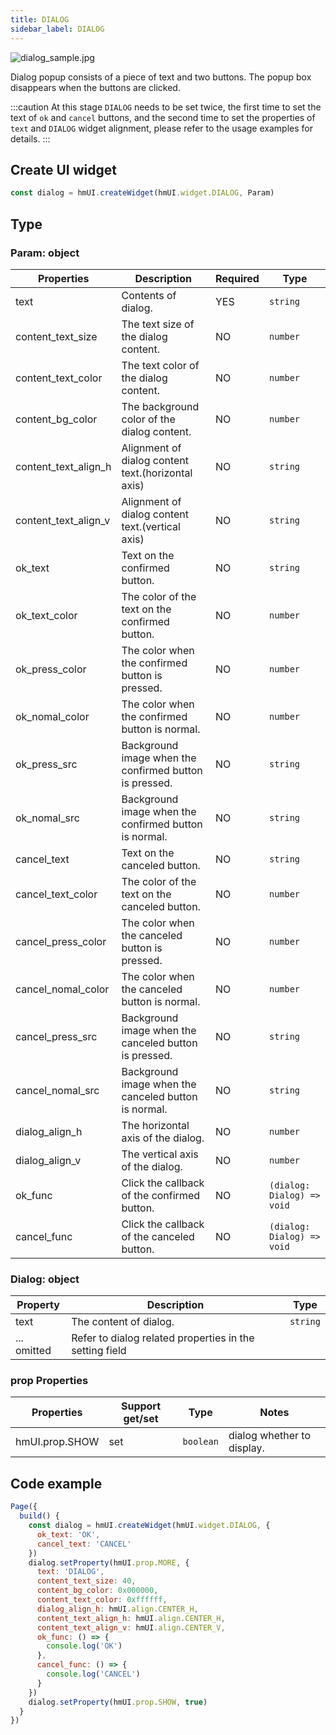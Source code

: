```yaml
---
title: DIALOG
sidebar_label: DIALOG
---
```


![dialog_sample.jpg](/img/api/dialog_sample.jpg)

Dialog popup consists of a piece of text and two buttons. The popup box disappears when the buttons are clicked.

:::caution
At this stage `DIALOG` needs to be set twice, the first time to set the text of `ok` and `cancel` buttons, and the second time to set the properties of `text` and `DIALOG` widget alignment, please refer to the usage examples for details.
:::

## Create UI widget

```js
const dialog = hmUI.createWidget(hmUI.widget.DIALOG, Param)
```

## Type

### Param: object

| Properties           | Description                                            | Required | Type                       |
| -------------------- | ------------------------------------------------------ | -------- | -------------------------- |
| text                 | Contents of dialog.                                    | YES      | `string`                   |
| content_text_size    | The text size of the dialog content.                  | NO       | `number`                   |
| content_text_color   | The text color of the dialog content.                  | NO       | `number`                   |
| content_bg_color     | The background color of the dialog content.            | NO       | `number`                   |
| content_text_align_h | Alignment of dialog content text.(horizontal axis)     | NO       | `string`                   |
| content_text_align_v | Alignment of dialog content text.(vertical axis)       | NO       | `string`                   |
| ok_text              | Text on the confirmed button.                          | NO       | `string`                   |
| ok_text_color        | The color of the text on the confirmed button.         | NO       | `number`                   |
| ok_press_color       | The color when the confirmed button is pressed.        | NO       | `number`                   |
| ok_nomal_color       | The color when the confirmed button is normal.         | NO       | `number`                   |
| ok_press_src         | Background image when the confirmed button is pressed. | NO       | `string`                   |
| ok_nomal_src         | Background image when the confirmed button is normal.  | NO       | `string`                   |
| cancel_text          | Text on the canceled button.                           | NO       | `string`                   |
| cancel_text_color    | The color of the text on the canceled button.          | NO       | `number`                   |
| cancel_press_color   | The color when the canceled button is pressed.         | NO       | `number`                   |
| cancel_nomal_color   | The color when the canceled button is normal.          | NO       | `number`                   |
| cancel_press_src     | Background image when the canceled button is pressed.  | NO       | `string`                   |
| cancel_nomal_src     | Background image when the canceled button is normal.   | NO       | `string`                   |
| dialog_align_h       | The horizontal axis of the dialog.                     | NO       | `number`                   |
| dialog_align_v       | The vertical axis of the dialog.                       | NO       | `number`                   |
| ok_func              | Click the callback of the confirmed button.            | NO       | `(dialog: Dialog) => void` |
| cancel_func          | Click the callback of the canceled button.             | NO       | `(dialog: Dialog) => void` |

### Dialog: object

| Property    | Description                                             | Type     |
| ----------- | ------------------------------------------------------- | -------- |
| text        | The content of dialog.                                  | `string` |
| ... omitted | Refer to dialog related properties in the setting field |

### prop Properties

| Properties     | Support get/set | Type      | Notes                      |
| -------------- | --------------- | --------- | -------------------------- |
| hmUI.prop.SHOW | set             | `boolean` | dialog whether to display. |

## Code example

```js
Page({
  build() {
    const dialog = hmUI.createWidget(hmUI.widget.DIALOG, {
      ok_text: 'OK',
      cancel_text: 'CANCEL'
    })
    dialog.setProperty(hmUI.prop.MORE, {
      text: 'DIALOG',
      content_text_size: 40,
      content_bg_color: 0x000000,
      content_text_color: 0xffffff,
      dialog_align_h: hmUI.align.CENTER_H,
      content_text_align_h: hmUI.align.CENTER_H,
      content_text_align_v: hmUI.align.CENTER_V,
      ok_func: () => {
        console.log('OK')
      },
      cancel_func: () => {
        console.log('CANCEL')
      }
    })
    dialog.setProperty(hmUI.prop.SHOW, true)
  }
})
```
